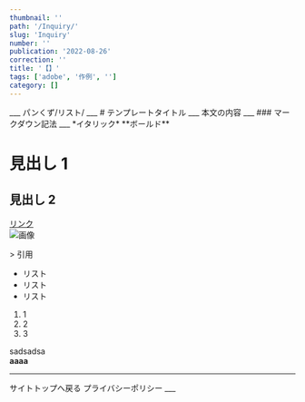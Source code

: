 ```yaml
---
thumbnail: ''
path: '/Inquiry/'
slug: 'Inquiry'
number: ''
publication: '2022-08-26'
correction: ''
title: '【】'
tags: ['adobe', '作例', '']
category: []
---
```




<Layout>
___
パンくず/リスト/
___
# テンプレートタイトル
___
本文の内容  
___
### マークダウン記法
___
*イタリック*  
**ボールド**   
 
# 見出し 1  
## 見出し 2  

[リンク](http://a.com)  
![画像](http://url/a.png)  

<StaticImage src="../images/zenn.png" alt="Zenn" />
> 引用  

* リスト
* リスト
* リスト

1. 1
2. 2
3. 3



sadsadsa  
**aaaa**  
___
<Link to="/">サイトトップへ戻る</Link>
<Link to="/privact/">プライバシーポリシー</Link>
___

</Layout>
